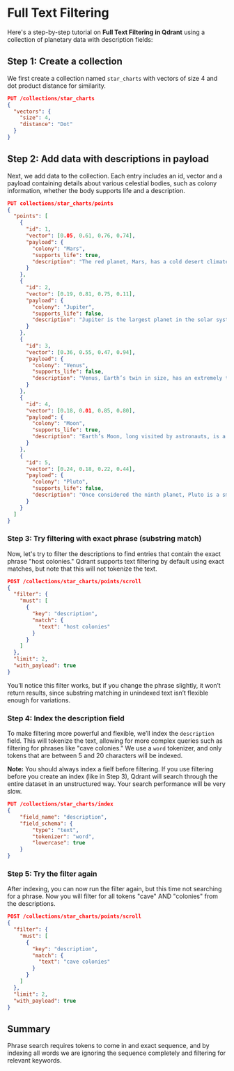 
# Full Text Filtering

Here's a step-by-step tutorial on **Full Text Filtering in Qdrant** using a collection of planetary data with description fields:

## Step 1: Create a collection

We first create a collection named `star_charts` with vectors of size 4 and dot product distance for similarity.

```json withRunButton="true"
PUT /collections/star_charts
{
  "vectors": {
    "size": 4,
    "distance": "Dot"
  }
}
```

## Step 2: Add data with descriptions in payload

Next, we add data to the collection. Each entry includes an id, vector and a payload containing details about various celestial bodies, such as colony information, whether the body supports life and a description.

```json withRunButton="true"
PUT collections/star_charts/points
{
  "points": [
    {
      "id": 1,
      "vector": [0.05, 0.61, 0.76, 0.74],
      "payload": {
        "colony": "Mars",
        "supports_life": true,
        "description": "The red planet, Mars, has a cold desert climate and may have once had conditions suitable for life."
      }
    },
    {
      "id": 2,
      "vector": [0.19, 0.81, 0.75, 0.11],
      "payload": {
        "colony": "Jupiter",
        "supports_life": false,
        "description": "Jupiter is the largest planet in the solar system, known for its Great Red Spot and hostile gas environment."
      }
    },
    {
      "id": 3,
      "vector": [0.36, 0.55, 0.47, 0.94],
      "payload": {
        "colony": "Venus",
        "supports_life": false,
        "description": "Venus, Earth’s twin in size, has an extremely thick atmosphere and surface temperatures hot enough to melt lead."
      }
    },
    {
      "id": 4,
      "vector": [0.18, 0.01, 0.85, 0.80],
      "payload": {
        "colony": "Moon",
        "supports_life": true,
        "description": "Earth’s Moon, long visited by astronauts, is a barren, airless world but could host colonies in its underground caves."
      }
    },
    {
      "id": 5,
      "vector": [0.24, 0.18, 0.22, 0.44],
      "payload": {
        "colony": "Pluto",
        "supports_life": false,
        "description": "Once considered the ninth planet, Pluto is a small icy world at the edge of the solar system."
      }
    }
  ]
}
```

### Step 3: Try filtering with exact phrase (substring match)

Now, let's try to filter the descriptions to find entries that contain the exact phrase "host colonies." 
Qdrant supports text filtering by default using exact matches, but note that this will not tokenize the text.

```json withRunButton="true"
POST /collections/star_charts/points/scroll
{
  "filter": {
    "must": [
      {
        "key": "description",
        "match": {
          "text": "host colonies"
        }
      }
    ]
  },
  "limit": 2,
  "with_payload": true
}
```

You’ll notice this filter works, but if you change the phrase slightly, it won’t return results, since substring matching in unindexed text isn’t flexible enough for variations.

### Step 4: Index the description field

To make filtering more powerful and flexible, we’ll index the `description` field. This will tokenize the text, allowing for more complex queries such as filtering for phrases like "cave colonies." We use a `word` tokenizer, and only tokens that are between 5 and 20 characters will be indexed.

**Note:** You should always index a fielf before filtering. If you use filtering before you create an index (like in Step 3), Qdrant will search through the entire dataset in an unstructured way. Your search performance will be very slow.

```json withRunButton="true"
PUT /collections/star_charts/index
{
    "field_name": "description",
    "field_schema": {
        "type": "text",
        "tokenizer": "word",
        "lowercase": true
    }
}
```

### Step 5: Try the filter again

After indexing, you can now run the filter again, but this time not searching for a phrase. 
Now you will filter for all tokens "cave" AND "colonies" from the descriptions. 

```json withRunButton="true"
POST /collections/star_charts/points/scroll
{
  "filter": {
    "must": [
      {
        "key": "description",
        "match": {
          "text": "cave colonies"
        }
      }
    ]
  },
  "limit": 2,
  "with_payload": true
}
```
## Summary

Phrase search requires tokens to come in and exact sequence, and by indexing all words we are ignoring the sequence completely and filtering for relevant keywords.